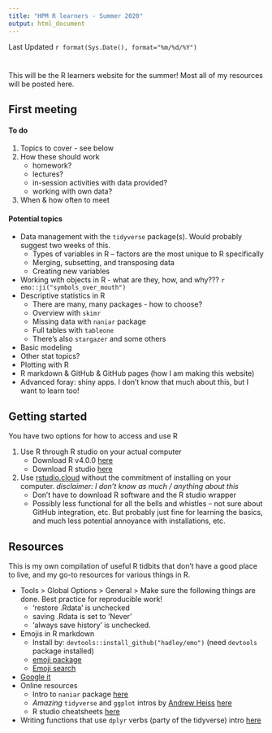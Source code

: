 ```yaml
---
title: "HPM R learners - Summer 2020"
output: html_document
---
```



Last Updated `r format(Sys.Date(), format="%m/%d/%Y")`

# {.tabset}

This will be the R learners website for the summer! Most all of my resources will be posted here. 

## First meeting

#### To do
1. Topics to cover - see below
2. How these should work
    + homework?
    + lectures? 
    + in-session activities with data provided?
    + working with own data? 
3. When & how often to meet



#### Potential topics

+ Data management with the `tidyverse` package(s). Would probably suggest two weeks of this.
    + Types of variables in R -- factors are the most unique to R specifically
    + Merging, subsetting, and transposing data
    + Creating new variables
+ Working with objects in R - what are they, how, and why??? `r emo::ji("symbols_over_mouth")`
+ Descriptive statistics in R
    + There are many, many packages - how to choose? 
    + Overview with `skimr`
    + Missing data with `naniar` package
    + Full tables with `tableone`
    + There's also `stargazer` and some others
+ Basic modeling
+ Other stat topics? 
+ Plotting with R
+ R markdown & GitHub & GitHub pages (how I am making this website)
+ Advanced foray: shiny apps. I don't know that much about this, but I want to learn too!

## Getting started

You have two options for how to access and use R

1. Use R through R studio on your actual computer
    + Download R v4.0.0 [here](http://archive.linux.duke.edu/cran/)
    + Download R studio [here](https://rstudio.com/products/rstudio/download/#download)

2. Use [rstudio.cloud](rstudio.cloud) without the commitment of installing on your computer. *disclaimer: I don't know as much / anything about this*
    + Don't have to download R software and the R studio wrapper
    + Possibly less functional for all the bells and whistles -- not sure about GitHub integration, etc. But probably just fine for learning the basics, and much less potential annoyance with installations, etc. 


## Resources

This is my own compilation of useful R tidbits that don't have a good place to live, and my go-to resources for various things in R. 


+ Tools > Global Options > General > Make sure the following things are done. Best practice for reproducible work!
    + 'restore .Rdata' is unchecked
    + saving .Rdata is set to 'Never'
    + 'always save history' is unchecked. 
+ Emojis in R markdown
    + Install by: `devtools::install_github("hadley/emo")` (need `devtools` package installed)
    + [emoji package](https://github.com/hadley/emo)
    + [Emoji search](https://emoji.muan.co/)
+ [Google it](https://twitter.com/andrewheiss/status/1263652454329208839)
+ Online resources
    + Intro to `naniar` package [here](https://allisonhorst.shinyapps.io/missingexplorer/#section-introduction)
    + *Amazing* `tidyverse` and `ggplot` intros by [Andrew Heiss](https://twitter.com/andrewheiss) [here](https://datavizm20.classes.andrewheiss.com/)
    + R studio cheatsheets [here](https://rstudio.com/resources/cheatsheets/)
+ Writing functions that use `dplyr` verbs (party of the tidyverse) intro [here](https://dplyr.tidyverse.org/articles/programming.html)
    
    

    
    
    